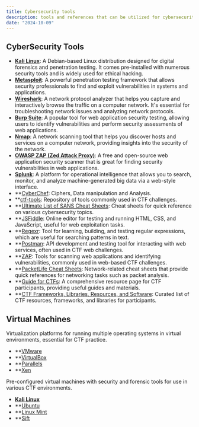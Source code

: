 ```yaml
---
title: Cybersecurity tools
description: tools and references that can be utilized for cybersecurity
date: "2024-10-09"
---
```


## CyberSecurity Tools

- **[Kali Linux](https://www.kali.org/)**: A Debian-based Linux distribution designed for digital forensics and penetration testing. It comes pre-installed with numerous security tools and is widely used for ethical hacking.
- **[Metasploit](https://www.metasploit.com/)**: A powerful penetration testing framework that allows security professionals to find and exploit vulnerabilities in systems and applications.
- **[Wireshark](https://www.wireshark.org/)**: A network protocol analyzer that helps you capture and interactively browse the traffic on a computer network. It's essential for troubleshooting network issues and analyzing network protocols.
- **[Burp Suite](https://portswigger.net/burp)**: A popular tool for web application security testing, allowing users to identify vulnerabilities and perform security assessments of web applications.
- **[Nmap](https://nmap.org/)**: A network scanning tool that helps you discover hosts and services on a computer network, providing insights into the security of the network.
- **[OWASP ZAP (Zed Attack Proxy)](https://owasp.org/www-project-zap/)**: A free and open-source web application security scanner that is great for finding security vulnerabilities in web applications.
- **[Splunk](https://www.splunk.com/)**: A platform for operational intelligence that allows you to search, monitor, and analyze machine-generated big data via a web-style interface.
- **[CyberChef](https://gchq.github.io/CyberChef): Ciphers, Data manipulation and Analysis.
- **[ctf-tools](https://github.com/topics/ctf-tools): Repository of tools commonly used in CTF challenges.
- **[Ultimate List of SANS Cheat Sheets](https://www.sans.org/blog/the-ultimate-list-of-sans-cheat-sheets): Cheat sheets for quick reference on various cybersecurity topics.
- **[JSFiddle](https://jsfiddle.net/): Online editor for testing and running HTML, CSS, and JavaScript, useful for web exploitation tasks.
- **[Regexr](https://regexr.com/): Tool for learning, building, and testing regular expressions, which are useful for searching patterns in text.
- **[Postman](https://www.postman.com/): API development and testing tool for interacting with web services, often used in CTF web challenges.
- **[ZAP](https://www.zaproxy.org/): Tools for scanning web applications and identifying vulnerabilities, commonly used in web-based CTF challenges.
- **[PacketLife Cheat Sheets](https://packetlife.net/library/cheat-sheets): Network-related cheat sheets that provide quick references for networking tasks such as packet analysis.
- **[Guide for CTFs](https://picoctf.org/resources.html): A comprehensive resource page for CTF participants, providing useful guides and materials.
- **[CTF Frameworks, Libraries, Resources, and Software](https://github.com/apsdehal/awesome-ctf): Curated list of CTF resources, frameworks, and libraries for participants.


## Virtual Machines

Virtualization platforms for running multiple operating systems in virtual environments, essential for CTF practice.

- **[VMware](https://www.vmware.com)
- **[VirtualBox](https://www.virtualbox.org)
- **[Parallels](https://www.parallels.com)
- **[Xen](https://xenproject.org)

Pre-configured virtual machines with security and forensic tools for use in various CTF environments.

- **[Kali Linux](https://www.kali.org/)**
- **[Ubuntu](https://ubuntu.com)
- **[Linux Mint](https://linuxmint.com)
- **[Sift](https://www.sans.org/tools/sift)

